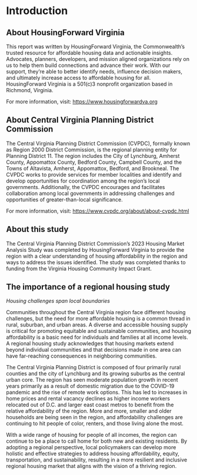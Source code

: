 # Introduction {#part-1-1}

## About HousingForward Virginia

This report was written by HousingForward Virginia, the Commonwealth's trusted resource for affordable housing data and actionable insights. Advocates, planners, developers, and mission aligned organizations rely on us to help them build connections and advance their work. With our support, they're able to better identify needs, influence decision makers, and ultimately increase access to affordable housing for all. HousingForward Virginia is a 501(c)3 nonprofit organization based in Richmond, Virginia.

For more information, visit: <https://www.housingforwardva.org>

## About Central Virginia Planning District Commission

The Central Virginia Planning District Commission (CVPDC), formally known as Region 2000 District Commission, is the regional planning entity for Planning District 11. The region includes the City of Lynchburg, Amherst County, Appomattox County, Bedford County, Campbell County, and the Towns of Altavista, Amherst, Appomattox, Bedford, and Brookneal. The CVPDC works to provide services for member localities and identify and develop opportunities for coordination among the region's local governments. Additionally, the CVPDC encourages and facilitates collaboration among local governments in addressing challenges and opportunities of greater-than-local significance.

For more information, visit: <https://www.cvpdc.org/about/about-cvpdc.html>

## About this study

The Central Virginia Planning District Commission's 2023 Housing Market Analysis Study was completed by HousingForward Virginia to provide the region with a clear understanding of housing affordability in the region and ways to address the issues identified. The study was completed thanks to funding from the Virginia Housing Community Impact Grant.

## The importance of a regional housing study
*Housing challenges span local boundaries*

Communities throughout the Central Virginia region face different housing challenges, but the need for more affordable housing is a common thread in rural, suburban, and urban areas. A diverse and accessible housing supply is critical for promoting equitable and sustainable communities, and housing affordability is a basic need for individuals and families at all income levels. A regional housing study acknowledges that housing markets extend beyond individual communities and that decisions made in one area can have far-reaching consequences in neighboring communities.

The Central Virginia Planning District is composed of four primarily rural counties and the city of Lynchburg and its growing suburbs as the central urban core. The region has seen moderate population growth in recent years primarily as a result of domestic migration due to the COVID-19 pandemic and the rise of remote work options. This has led to increases in home prices and rental vacancy declines as higher income workers relocated out of D.C. and larger east coast metros to benefit from the relative affordability of the region. More and more, smaller and older households are being seen in the region, and affordability challenges are continuing to hit people of color, renters, and those living alone the most.

With a wide range of housing for people of all incomes, the region can continue to be a place to call home for both new and existing residents. By adopting a regional perspective, local policymakers can develop more holistic and effective strategies to address housing affordability, equity, transportation, and sustainability, resulting in a more resilient and inclusive regional housing market that aligns with the vision of a thriving region.

